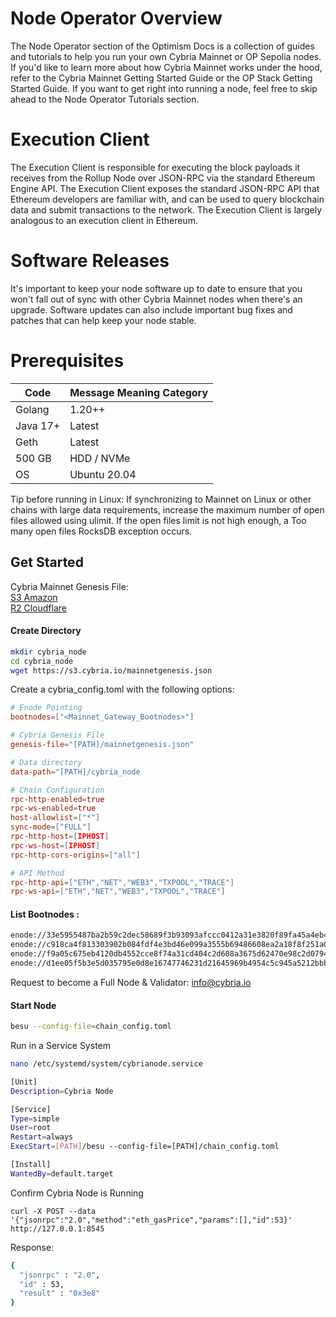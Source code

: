 # Node Operator Overview
The Node Operator section of the Optimism Docs is a collection of guides and tutorials to help you run your own Cybria Mainnet or OP Sepolia nodes. If you'd like to learn more about how Cybria Mainnet works under the hood, refer to the Cybria Mainnet Getting Started Guide or the OP Stack Getting Started Guide. If you want to get right into running a node, feel free to skip ahead to the Node Operator Tutorials section.

# Execution Client
The Execution Client is responsible for executing the block payloads it receives from the Rollup Node over JSON-RPC via the standard Ethereum Engine API. The Execution Client exposes the standard JSON-RPC API that Ethereum developers are familiar with, and can be used to query blockchain data and submit transactions to the network. The Execution Client is largely analogous to an execution client in Ethereum.

# Software Releases
It's important to keep your node software up to date to ensure that you won't fall out of sync with other Cybria Mainnet nodes when there's an upgrade. Software updates can also include important bug fixes and patches that can help keep your node stable.


# Prerequisites
| Code                        | Message	Meaning	Category                  |
| --------------------------- | ----------------------------------------- |
Golang                        | 1.20++                                    |
Java 17+                      | Latest                                    |
Geth                          | Latest                                    |
500 GB                        | HDD / NVMe                                |
OS                            | Ubuntu 20.04                              |


Tip before running in Linux:
If synchronizing to Mainnet on Linux or other chains with large data requirements, increase the maximum number of open files allowed using ulimit. If the open files limit is not high enough, a Too many open files RocksDB exception occurs.

## Get Started

Cybria Mainnet Genesis File: <br/>
[S3 Amazon](https://s3.cybria.io/mainnetgenesis.json) <br/>
[R2 Cloudflare](https://pub-af5bc273627f49b383d76c2332aa11c0.r2.dev/mainnetgenesis.json)

#### Create Directory

```bash filename="shell" copy
mkdir cybria_node
cd cybria_node
wget https://s3.cybria.io/mainnetgenesis.json
```

Create a cybria_config.toml with the following options:

```toml filename="shell" copy showLineNumbers
# Enode Pointing
bootnodes=["<Mainnet_Gateway_Bootnodes>"]

# Cybria Genesis File
genesis-file="[PATH]/mainnetgenesis.json"

# Data directory
data-path="[PATH]/cybria_node

# Chain Configuration 
rpc-http-enabled=true
rpc-ws-enabled=true
host-allowlist=["*"]
sync-mode=["FULL"]
rpc-http-host=[IPHOST]
rpc-ws-host=[IPHOST]
rpc-http-cors-origins=["all"]

# API Method
rpc-http-api=["ETH","NET","WEB3","TXPOOL","TRACE"]
rpc-ws-api=["ETH","NET","WEB3","TXPOOL","TRACE"]
```

#### List Bootnodes : 

```bash filename="shell" copy showLineNumbers
enode://33e5955487ba2b59c2dec58689f3b93093afccc0412a31e3820f89fa45a4eb413ab1e903cb7d6f0b4e408c7e2938c413f4602b322a185a0c1014609a4b289aa7@127.0.0.1:30303
enode://c918ca4f813303902b084fdf4e3bd46e099a3555b69486608ea2a18f8f251a01b6ea20304fb8865ee0db34cc9480f9fb7338ea99e3fd5ff4fcf80c69d5be2b18@127.0.0.1:30304
enode://f9a05c675eb4120db4552cce8f74a31cd404c2d608a3675d62470e98c2d07949e6cc5bd8b5719c6ec90fbf64e6b1de725a5d59c8f585056568431e10b172d9ea@127.0.0.1:30305
enode://d1ee05f5b3e5d035795e0d8e16747746231d21645969b4954c5c945a5212bbbb9d38d1f59daccc14792ce7bcf3831188dc5ac6e334ae46d85e797bedbb9a4e85@127.0.0.1:30306
```

Request to become a Full Node & Validator: info@cybria.io

#### Start Node

```bash filename="shell" copy
besu --config-file=chain_config.toml
```

Run in a Service System

```bash filename="shell" copy
nano /etc/systemd/system/cybrianode.service
```

```bash filename="shell" copy
[Unit]
Description=Cybria Node

[Service]
Type=simple
User=root
Restart=always
ExecStart=[PATH]/besu --config-file=[PATH]/chain_config.toml 

[Install]
WantedBy=default.target
```

Confirm Cybria Node is Running

```
curl -X POST --data '{"jsonrpc":"2.0","method":"eth_gasPrice","params":[],"id":53}' http://127.0.0.1:8545
```

Response:

```bash filename="shell" copy
{
  "jsonrpc" : "2.0",
  "id" : 53,
  "result" : "0x3e8"
}
```
